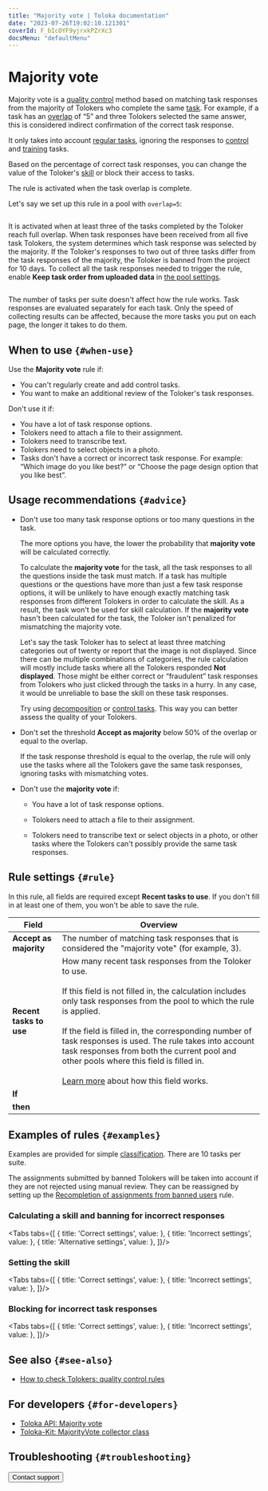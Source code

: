 ```yaml
---
title: "Majority vote | Toloka documentation"
date: "2023-07-26T19:02:10.121301"
coverId: F_bIcOYF9yjrxkPZrXc3
docsMenu: "defaultMenu"
---
```



# Majority vote

Majority vote is a [quality control](/docs/glossary#quality-control) method based on matching task responses from the majority of Tolokers who complete the same [task](/docs/glossary#task). For example, if a task has an [overlap](/docs/glossary#overlap) of “5” and three Tolokers selected the same answer, this is considered indirect confirmation of the correct task response.

<Note mode="note" title="Note">

It only takes into account [regular tasks](/docs/glossary#general-task), ignoring the responses to [control](/docs/glossary#control-task) and [training](/docs/glossary#training-task) tasks.

</Note>

Based on the percentage of correct task responses, you can change the value of the Toloker's [skill](/docs/glossary#skill) or block their access to tasks.

The rule is activated when the task overlap is complete.

<Cut title="Example">

Let's say we set up this rule in a pool with `overlap=5`:

<Image width="700px" withBackground imageId="1675426910375" alt="" />

It is activated when at least three of the tasks completed by the Toloker reach full overlap. When task responses have been received from all five task Tolokers, the system determines which task response was selected by the majority. If the Toloker's responses to two out of three tasks differ from the task responses of the majority, the Toloker is banned from the project for 10 days. To collect all the task responses needed to trigger the rule, enable **Keep task order from uploaded data** in [the pool settings](/docs/guide/pool_poolparams#keeptaskorder).

<Image width="700px" withBackground imageId="1675426907192" alt="" />

The number of tasks per suite doesn't affect how the rule works. Task responses are evaluated separately for each task. Only the speed of collecting results can be affected, because the more tasks you put on each page, the longer it takes to do them.

</Cut>

## When to use `{#when-use}`

Use the **Majority vote** rule if:

- You can't regularly create and add control tasks.
- You want to make an additional review of the Toloker's task responses.

Don't use it if:

- You have a lot of task response options.
- Tolokers need to attach a file to their assignment.
- Tolokers need to transcribe text.
- Tolokers need to select objects in a photo.
- Tasks don't have a correct or incorrect task response. For example: “Which image do you like best?” or “Choose the page design option that you like best”.

## Usage recommendations `{#advice}`

- Don't use too many task response options or too many questions in the task.

    The more options you have, the lower the probability that **majority vote** will be calculated correctly.

    To calculate the **majority vote** for the task, all the task responses to all the questions inside the task must match. If a task has multiple questions or the questions have more than just a few task response options, it will be unlikely to have enough exactly matching task responses from different Tolokers in order to calculate the skill. As a result, the task won't be used for skill calculation. If the **majority vote** hasn't been calculated for the task, the Toloker isn't penalized for mismatching the majority vote.

    <MvoteCut1/>

    Let's say the task Toloker has to select at least three matching categories out of twenty or report that the image is not displayed. Since there can be multiple combinations of categories, the rule calculation will mostly include tasks where all the Tolokers responded **Not displayed**. Those might be either correct or “fraudulent” task responses from Tolokers who just clicked through the tasks in a hurry. In any case, it would be unreliable to base the skill on these task responses.

    Try using [decomposition](/docs/guide/solution-architecture) or [control tasks](/docs/glossary#control-task). This way you can better assess the quality of your Tolokers.

- Don't set the threshold **Accept as majority** below 50% of the overlap or equal to the overlap.

    If the task response threshold is equal to the overlap, the rule will only use the tasks where all the Tolokers gave the same task responses, ignoring tasks with mismatching votes.

    <MvoteCut2/>

- Don't use the **majority vote** if:

    - You have a lot of task response options.

    - Tolokers need to attach a file to their assignment.

    - Tolokers need to transcribe text or select objects in a photo, or other tasks where the Tolokers can't possibly provide the same task responses.

## Rule settings `{#rule}`

<Note mode="warning" title="Warning">

In this rule, all fields are required except **Recent tasks to use**. If you don't fill in at least one of them, you won't be able to save the rule.

</Note>

**Field** | **Overview**
----- | -----
**Accept as majority** | The number of matching task responses that is considered the "majority vote" (for example, 3).
**Recent tasks to use** | How many recent task responses from the Toloker to use.<br/><br/>If this field is not filled in, the calculation includes only task responses from the pool to which the rule is applied.<br/><br/>If the field is filled in, the corresponding number of task responses is used. The rule takes into account task responses from both the current pool and other pools where this field is filled in.<br/><br/>[Learn more](/docs/guide/remember-values) about how this field works.
**If** | <MvoteTable1/>
**then** | <MvoteTable2/>

## Examples of rules `{#examples}`

Examples are provided for simple [classification](/docs/tutorials/image-classification). There are 10 tasks per suite.

<Note mode="warning" title="Warning">

The assignments submitted by banned Tolokers will be taken into account if they are not rejected using manual review. They can be reassigned by setting up the [Recompletion of assignments from banned users](/docs/guide/restore-task-overlap) rule.

</Note>

### Calculating a skill and banning for incorrect responses

<Tabs tabs={[
  { title: 'Correct settings', value: <MvoteList1/> },
  { title: 'Incorrect settings', value: <MvoteList2/> },
  { title: 'Alternative settings', value: <MvoteList3/> },
]}/>

### Setting the skill

<Tabs tabs={[
  { title: 'Correct settings', value: <MvoteList4/> },
  { title: 'Incorrect settings', value: <MvoteList5/> },
]}/>

### Blocking for incorrect task responses

<Tabs tabs={[
  { title: 'Correct settings', value: <MvoteList6/> },
  { title: 'Incorrect settings', value: <MvoteList7/> },
]}/>

## See also `{#see-also}`

- [How to check Tolokers: quality control rules](/docs/guide/check-performers)

## For developers `{#for-developers}`

- [Toloka API: Majority vote](/docs/api/mv)
- [Toloka-Kit: MajorityVote collector class](/docs/toloka-kit/reference/toloka.client.collectors.MajorityVote)

## Troubleshooting `{#troubleshooting}`

<FaqSkillForEveryPool/>

<FaqSkillForDifferentProjects/>

<FaqOutputFormat/>

<FaqSubmitEmptyAssignments/>

<FaqMultipleFields/>

<Button themeColor="light" view="default" size="l" type="link" url="/docs/guide/troubleshooting/support?form-source=guide-mvote">Contact support</Button>